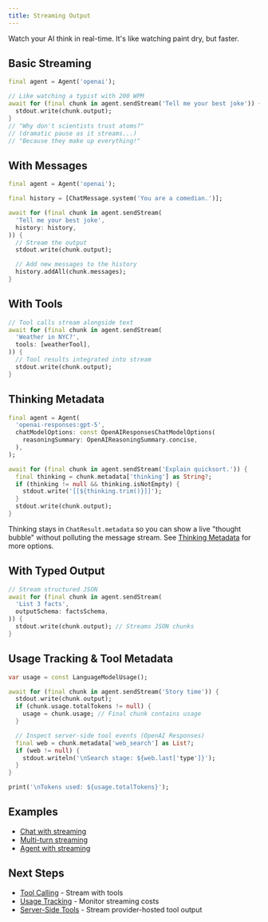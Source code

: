 ```yaml
---
title: Streaming Output
---
```


Watch your AI think in real-time. It's like watching paint dry, but faster.

## Basic Streaming

```dart
final agent = Agent('openai');

// Like watching a typist with 200 WPM
await for (final chunk in agent.sendStream('Tell me your best joke')) {
  stdout.write(chunk.output); 
}
// "Why don't scientists trust atoms?"
// (dramatic pause as it streams...)
// "Because they make up everything!"
```

## With Messages

```dart
final agent = Agent('openai');

final history = [ChatMessage.system('You are a comedian.')];

await for (final chunk in agent.sendStream(
  'Tell me your best joke',
  history: history,
)) {
  // Stream the output
  stdout.write(chunk.output); 

  // Add new messages to the history
  history.addAll(chunk.messages);
}
```

## With Tools

```dart
// Tool calls stream alongside text
await for (final chunk in agent.sendStream(
  'Weather in NYC?',
  tools: [weatherTool],
)) {
  // Tool results integrated into stream
  stdout.write(chunk.output);
}
```

## Thinking Metadata

```dart
final agent = Agent(
  'openai-responses:gpt-5',
  chatModelOptions: const OpenAIResponsesChatModelOptions(
    reasoningSummary: OpenAIReasoningSummary.concise,
  ),
);

await for (final chunk in agent.sendStream('Explain quicksort.')) {
  final thinking = chunk.metadata['thinking'] as String?;
  if (thinking != null && thinking.isNotEmpty) {
    stdout.write('[[${thinking.trim()}]]');
  }
  stdout.write(chunk.output);
}
```

Thinking stays in `ChatResult.metadata` so you can show a live "thought bubble"
without polluting the message stream. See [Thinking Metadata](/thinking) for
more options.

## With Typed Output

```dart
// Stream structured JSON
await for (final chunk in agent.sendStream(
  'List 3 facts',
  outputSchema: factsSchema,
)) {
  stdout.write(chunk.output); // Streams JSON chunks
}
```

## Usage Tracking & Tool Metadata

```dart
var usage = const LanguageModelUsage();

await for (final chunk in agent.sendStream('Story time')) {
  stdout.write(chunk.output);
  if (chunk.usage.totalTokens != null) {
    usage = chunk.usage; // Final chunk contains usage
  }

  // Inspect server-side tool events (OpenAI Responses)
  final web = chunk.metadata['web_search'] as List?;
  if (web != null) {
    stdout.writeln('\nSearch stage: ${web.last['type']}');
  }
}

print('\nTokens used: ${usage.totalTokens}');
```

## Examples

- [Chat with streaming](https://github.com/csells/dartantic_ai/blob/main/packages/dartantic_ai/example/bin/chat.dart)
- [Multi-turn streaming](https://github.com/csells/dartantic_ai/blob/main/packages/dartantic_ai/example/bin/multi_turn_chat.dart)
- [Agent with streaming](https://github.com/csells/dartantic_ai/blob/main/packages/dartantic_ai/example/bin/agent.dart)

## Next Steps

- [Tool Calling](/tool-calling) - Stream with tools
- [Usage Tracking](/usage-tracking) - Monitor streaming costs
- [Server-Side Tools](/server-side-tools) - Stream provider-hosted tool output
